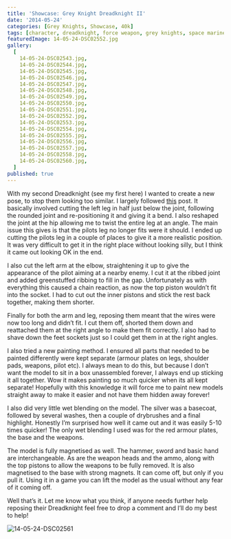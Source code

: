 ```yaml
---
title: 'Showcase: Grey Knight Dreadknight II'
date: '2014-05-24'
categories: [Grey Knights, Showcase, 40k]
tags: [character, dreadknight, force weapon, grey knights, space marine]
featuredImage: 14-05-24-DSC02552.jpg
gallery:
  [
    14-05-24-DSC02543.jpg,
    14-05-24-DSC02544.jpg,
    14-05-24-DSC02545.jpg,
    14-05-24-DSC02546.jpg,
    14-05-24-DSC02547.jpg,
    14-05-24-DSC02548.jpg,
    14-05-24-DSC02549.jpg,
    14-05-24-DSC02550.jpg,
    14-05-24-DSC02551.jpg,
    14-05-24-DSC02552.jpg,
    14-05-24-DSC02553.jpg,
    14-05-24-DSC02554.jpg,
    14-05-24-DSC02555.jpg,
    14-05-24-DSC02556.jpg,
    14-05-24-DSC02557.jpg,
    14-05-24-DSC02558.jpg,
    14-05-24-DSC02560.jpg,
  ]
published: true
---
```


With my second Dreadknight (see my first here) I wanted to create a new pose, to stop them looking too similar. I largely followed [this](http://www.bolterandchainsword.com/topic/226502-re-posed-dreadknight/) post. It basically involved cutting the left leg in half just below the joint, following the rounded joint and re-positioning it and giving it a bend. I also reshaped the joint at the hip allowing me to twist the entire leg at an angle. The main issue this gives is that the pilots leg no longer fits were it should. I ended up cutting the pilots leg in a couple of places to give it a more realistic position. It was very difficult to get it in the right place without looking silly, but I think it came out looking OK in the end.

I also cut the left arm at the elbow, straightening it up to give the appearance of the pilot aiming at a nearby enemy. I cut it at the ribbed joint and added greenstuffed ribbing to fill in the gap. Unfortunately as with everything this caused a chain reaction, as now the top piston wouldn’t fit into the socket. I had to cut out the inner pistons and stick the rest back together, making them shorter.

Finally for both the arm and leg, reposing them meant that the wires were now too long and didn’t fit. I cut them off, shorted them down and reattached them at the right angle to make them fit correctly. I also had to shave down the feet sockets just so I could get them in at the right angles.

I also tried a new painting method. I ensured all parts that needed to be painted differently were kept separate (armour plates on legs, shoulder pads, weapons, pilot etc). I always mean to do this, but because I don’t want the model to sit in a box unassembled forever, I always end up sticking it all together. Wow it makes painting so much quicker when its all kept separate! Hopefully with this knowledge it will force me to paint new models straight away to make it easier and not have them hidden away forever!

I also did very little wet blending on the model. The silver was a basecoat, followed by several washes, then a couple of drybrushes and a final highlight. Honestly I’m surprised how well it came out and it was easily 5-10 times quicker! The only wet blending I used was for the red armour plates, the base and the weapons.

The model is fully magnetised as well. The hammer, sword and basic hand are interchangeable. As are the weapon heads and the ammo, along with the top pistons to allow the weapons to be fully removed. It is also magnetised to the base with strong magnets. It can come off, but only if you pull it. Using it in a game you can lift the model as the usual without any fear of it coming off.

Well that’s it. Let me know what you think, if anyone needs further help reposing their Dreadknight feel free to drop a comment and I’ll do my best to help!

![14-05-24-DSC02561](14-05-24-DSC02561.jpg)
